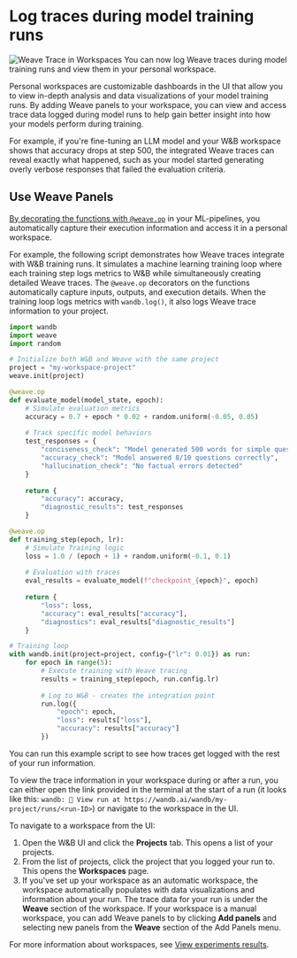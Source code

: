 # Log traces during model training runs

![Weave Trace in Workspaces](/images/weave/traces-in-workspace.png)
You can now log Weave traces during model training runs and view them in your personal workspace. 

Personal workspaces are customizable dashboards in the UI that allow you to view in-depth analysis and data visualizations of your model training runs. By adding Weave panels to your workspace, you can view and access trace data logged during model runs to help gain better insight into how your models perform during training.

For example, if you're fine-tuning an LLM model and your W&B workspace shows that accuracy drops at step 500, the integrated Weave traces can reveal exactly what happened, such as your model started generating overly verbose responses that failed the evaluation criteria.

## Use Weave Panels

[By decorating the functions with `@weave.op`](/weave/quickstart) in your ML-pipelines, you automatically capture their execution information and access it in a personal workspace.

For example, the following script demonstrates how Weave traces integrate with W&B training runs. It simulates a machine learning training loop where each training step logs metrics to W&B while simultaneously creating detailed Weave traces. The `@weave.op` decorators on the functions automatically capture inputs, outputs, and execution details. When the training loop logs metrics with `wandb.log()`, it also logs Weave trace information to your project.

```python lines
import wandb
import weave
import random

# Initialize both W&B and Weave with the same project
project = "my-workspace-project"
weave.init(project)

@weave.op
def evaluate_model(model_state, epoch):
    # Simulate evaluation metrics
    accuracy = 0.7 + epoch * 0.02 + random.uniform(-0.05, 0.05)
    
    # Track specific model behaviors
    test_responses = {
        "conciseness_check": "Model generated 500 words for simple question",
        "accuracy_check": "Model answered 8/10 questions correctly",
        "hallucination_check": "No factual errors detected"
    }
    
    return {
        "accuracy": accuracy,
        "diagnostic_results": test_responses
    }

@weave.op
def training_step(epoch, lr):
    # Simulate Training logic
    loss = 1.0 / (epoch + 1) + random.uniform(-0.1, 0.1)
    
    # Evaluation with traces
    eval_results = evaluate_model(f"checkpoint_{epoch}", epoch)
    
    return {
        "loss": loss,
        "accuracy": eval_results["accuracy"],
        "diagnostics": eval_results["diagnostic_results"]
    }

# Training loop
with wandb.init(project=project, config={"lr": 0.01}) as run:
    for epoch in range(5):
        # Execute training with Weave tracing
        results = training_step(epoch, run.config.lr)
        
        # Log to W&B - creates the integration point
        run.log({
            "epoch": epoch,
            "loss": results["loss"],
            "accuracy": results["accuracy"]
        })
```

You can run this example script to see how traces get logged with the rest of your run information.

To view the trace information in your workspace during or after a run, you can either open the link provided in the terminal at the start of a run (it looks like this: `wandb: 🚀 View run at https://wandb.ai/wandb/my-project/runs/<run-ID>`) or navigate to the workspace in the UI.

To navigate to a workspace from the UI:

1. Open the W&B UI and click the **Projects** tab. This opens a list of your projects.
2. From the list of projects, click the project that you logged your run to. This opens the **Workspaces** page.
3. If you've set up your workspace as an automatic workspace, the workspace automatically populates with data visualizations and information about your run. The trace data for your run is under the **Weave** section of the workspace. If your workspace is a manual workspace, you can add Weave panels to by clicking **Add panels** and selecting new panels from the **Weave** section of the Add Panels menu.

For more information about workspaces, see [View experiments results](https://docs.wandb.ai/models/track/workspaces).
